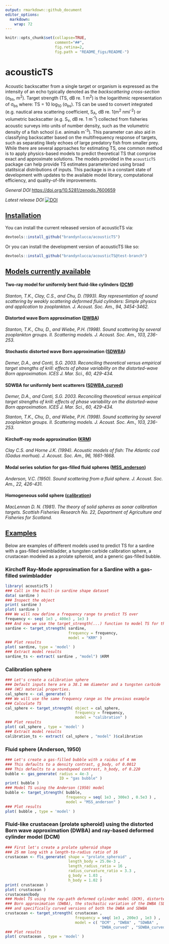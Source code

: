 ```yaml
---
output: rmarkdown::github_document
editor_options: 
  markdown: 
    wrap: 72
---
```


```r
knitr::opts_chunk$set(collapse=TRUE, 
                      comment="##", 
                      fig.retina=2, 
                      fig.path = "README_figs/README-")
```

# acousticTS

Acoustic backscatter from a single target or organism is expressed as
the intensity of an echo typically denoted as the *backscattering
cross-section* (σ~bs~, m^2^). Target strength (TS, dB re. 1 m^2^) is the
logarithmic representation of σ~bs~ where: TS = 10 log~10~ (σ~bs~). TS
can be used to convert integrated (e.g. nautical area scattering
coefficient, S~A~, dB re. 1(m^2^ nmi^-2^) or volumetric backscatter
(e.g. S~v~, dB re. 1 m^-1^) collected from fisheries acoustic surveys
into units of number density, such as the volumetric density of a fish
school (i.e. animals m^-3^). This parameter can also aid in classifying
backscatter based on the multifrequency response of targets, such as
separating likely echoes of large predatory fish from smaller prey.
While there are several approaches for estimating TS, one common method
is to apply physics-based models to predict theoretical TS that comprise
exact and approximate solutions. The models provided in the `acousticTS`
package can help provide TS estimates parameterized using broad
statitsical distributions of inputs. This package is in a constant state
of development with updates to the available model library,
computational efficiency, and quality-of-life improvements.

*General DOI* <https://doi.org/10.5281/zenodo.7600659>

*Latest release DOI*
[![DOI](https://zenodo.org/badge/161965429.svg)](https://zenodo.org/badge/latestdoi/161965429)

## [Installation]{.underline}

You can install the current released version of acousticTS via:

``` r
devtools::install_github("brandynlucca/acousticTS")
```

Or you can install the development version of acousticTS like so:

``` r
devtools::install_github("brandynlucca/acousticTS@test-branch")
```

## [Models currently available]{.underline}

#### Two-ray model for uniformly bent fluid-like cylinders ([DCM]{.underline})

*Stanton, T.K., Clay, C.S., and Chu, D. (1993). Ray representation of
sound scattering by weakly scattering deformed fluid cylinders: Simple
physics and application to zooplankton. J. Acoust. Soc. Am., 94,
3454-3462.*

#### Distorted wave Born approximation ([DWBA]{.underline})

*Stanton, T.K., Chu, D., and Wiebe, P.H. (1998). Sound scattering by
several zooplankton groups. II. Scattering models. J. Acoust. Soc. Am.,
103, 236-253.*

#### Stochastic distorted wave Born approximation ([SDWBA]{.underline})

*Demer, D.A., and Conti, S.G. 2003. Reconciling theoretical versus
empirical target strengths of krill: effects of phase variability on the
distorted-wave Born approximation. ICES J. Mar. Sci., 60, 429-434.*

#### SDWBA for uniformly bent scatterers ([SDWBA_curved]{.underline})

*Demer, D.A., and Conti, S.G. 2003. Reconciling theoretical versus
empirical target strengths of krill: effects of phase variability on the
distorted-wave Born approximation. ICES J. Mar. Sci., 60, 429-434.*

*Stanton, T.K., Chu, D., and Wiebe, P.H. (1998). Sound scattering by
several zooplankton groups. II. Scattering models. J. Acoust. Soc. Am.,
103, 236-253.*

#### Kirchoff-ray mode approximation ([KRM]{.underline})

*Clay C.S. and Horne J.K. (1994). Acoustic models of fish: The Atlantic
cod (Gadus morhua). J. Acoust. Soc. Am., 96, 1661-1668.*

#### Modal series solution for gas-filled fluid spheres ([MSS_anderson]{.underline})

*Anderson, V.C. (1950). Sound scattering from a fluid sphere. J. Acoust.
Soc. Am., 22, 426-431.*

#### Homogeneous solid sphere ([calibration]{.underline})

*MacLennan D. N. (1981). The theory of solid spheres as sonar
calibration targets. Scottish Fisheries Research No. 22, Department of
Agriculture and Fisheries for Scotland.*

## [Examples]{.underline}

Below are examples of different models used to predict TS for a sardine
with a gas-filled swimbladder, a tungsten carbide calibration sphere, a
crustacean modeled as a prolate spheroid, and a generic gas-filled
bubble.

### Kirchoff Ray-Mode approximation for a Sardine with a gas-filled swimbladder

```r
library( acousticTS )
### Call in the built-in sardine shape dataset
data( sardine )
### Inspect the object
print( sardine )
plot( sardine )
### We will now define a frequency range to predict TS over
frequency <- seq( 1e3 , 400e3 , 1e3 )
### And now we use the target_strength(...) function to model TS for this fish
sardine <- target_strength( sardine, 
                            frequency = frequency, 
                            model = "KRM" )
### Plot results
plot( sardine, type = 'model' )
### Extract model results
sardine_ts <- extract( sardine , "model") $KRM
```

### Calibration sphere

```r
### Let's create a calibration sphere 
### Default inputs here are a 38.1 mm diameter and a tungsten carbide 
### (WC) material properties.
cal_sphere <- cal_generate( )
### We will use the same frequency range as the previous example
### Calculate TS
cal_sphere <- target_strength( object = cal_sphere,
                               frequency = frequency,
                               model = "calibration" )
### Plot results
plot( cal_sphere , type = 'model' )
### Extract model results
calibration_ts <- extract( cal_sphere , "model" )$calibration
```

### Fluid sphere (Anderson, 1950)

```r
### Let's create a gas-filled bubble with a raidus of 4 mm
### This defaults to a density contrast, g_body, of 0.0012
### This defaults to a soundspeed contrast, h_body, of 0.220
bubble <- gas_generate( radius = 4e-3 ,
                        ID = "gas bubble" )
print( bubble )
### Model TS using the Anderson (1950) model
bubble <- target_strength( bubble,
                           frequency = seq( 1e3 , 300e3 , 0.5e3 ) ,
                           model = "MSS_anderson" )
### Plot results
plot( bubble , type = 'model' )
```

### Fluid-like crustacean (prolate spheroid) using the distorted Born wave approximation (DWBA) and ray-based deformed cylinder model (DCM)

```r
### First let's create a prolate spheroid shape 
### 25 mm long with a length-to-radius ratio of 16
crustacean <- fls_generate( shape = "prolate_spheroid" ,
                            length_body = 25.0e-3 , 
                            length_radius_ratio = 16 ,
                            radius_curvature_ratio = 3.3 ,
                            g_body = 1.03 ,
                            h_body = 1.02 )
print( crustacean )
plot( crustacean )
crustacean@body
### Model TS using the ray-path deformed cylinder model (DCM), distorted wave
### Born approximation (DWBA), the stochastic variation of the DWBA (SDWBA) , 
### and specifically curved versions of both the DWBA and SDWBA 
crustacean <- target_strength( crustacean ,
                               frequency = seq( 1e3 , 200e3 , 1e3 ) ,
                               model = c( "DCM" , "DWBA" , "SDWBA" ,
                                          "DWBA_curved" , "SDWBA_curved" ) )
### Plot results
plot( crustacean , type = 'model' )
```
